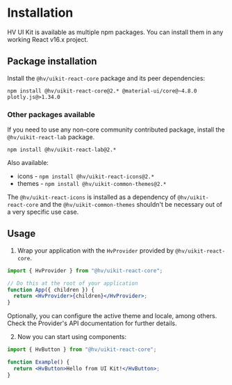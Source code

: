 

<Meta title="Get Started/Installation" />

# Installation

HV UI Kit is available as multiple npm packages. You can install them in any working React v16.x project.

## Package installation

Install the `@hv/uikit-react-core` package and its peer dependencies:

```shell
npm install @hv/uikit-react-core@2.* @material-ui/core@~4.8.0 plotly.js@>1.34.0
```

### Other packages available

If you need to use any non-core community contributed package, install the `@hv/uikit-react-lab` package.

```shell
npm install @hv/uikit-react-lab@2.*
```

Also available:

- icons - `npm install @hv/uikit-react-icons@2.*`
- themes - `npm install @hv/uikit-common-themes@2.*`

The `@hv/uikit-react-icons` is installed as a dependency of `@hv/uikit-react-core` and the `@hv/uikit-common-themes` shouldn't be necessary out of a very specific use case.

## Usage

1. Wrap your application with the `HvProvider` provided by `@hv/uikit-react-core`.

```jsx
import { HvProvider } from "@hv/uikit-react-core";

// Do this at the root of your application
function App({ children }) {
  return <HvProvider>{children}</HvProvider>;
}
```

Optionally, you can configure the active theme and locale, among others.
Check <LinkTo kind="foundation-provider--main" className="sbdocs-a">the Provider's API documentation</LinkTo> for further details.

2. Now you can start using components:

```jsx
import { HvButton } from "@hv/uikit-react-core";

function Example() {
  return <HvButton>Hello from UI Kit!</HvButton>;
}
```
